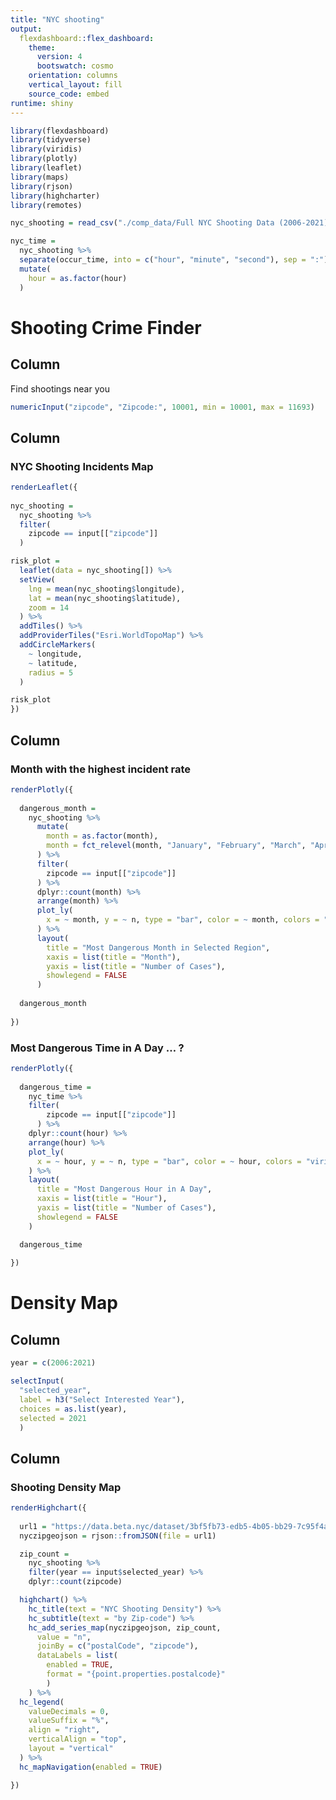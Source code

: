 ```yaml
---
title: "NYC shooting"
output: 
  flexdashboard::flex_dashboard:
    theme:
      version: 4 
      bootswatch: cosmo
    orientation: columns
    vertical_layout: fill
    source_code: embed
runtime: shiny
---
```


```r
library(flexdashboard)
library(tidyverse)
library(viridis)
library(plotly)
library(leaflet)
library(maps)
library(rjson)
library(highcharter)
library(remotes)
```

```r
nyc_shooting = read_csv("./comp_data/Full NYC Shooting Data (2006-2021).csv")

nyc_time = 
  nyc_shooting %>% 
  separate(occur_time, into = c("hour", "minute", "second"), sep = ":") %>% 
  mutate(
    hour = as.factor(hour)
  )
```

Shooting Crime Finder
=====================================

Column {.sidebar}
-----------------------------------------------------------------------
Find shootings near you

```r
numericInput("zipcode", "Zipcode:", 10001, min = 10001, max = 11693)
```

Column {data-width=600}
-----------------------------------------------------------------------

### NYC Shooting Incidents Map

```r
renderLeaflet({
  
nyc_shooting = 
  nyc_shooting %>% 
  filter(
    zipcode == input[["zipcode"]]
  ) 

risk_plot = 
  leaflet(data = nyc_shooting[]) %>% 
  setView(
    lng = mean(nyc_shooting$longitude),
    lat = mean(nyc_shooting$latitude), 
    zoom = 14
  ) %>% 
  addTiles() %>%
  addProviderTiles("Esri.WorldTopoMap") %>% 
  addCircleMarkers(
    ~ longitude,
    ~ latitude,
    radius = 5
  )

risk_plot
})
```

Column {data-width=400}
-----------------------------------------------------------------------

### Month with the highest incident rate

```r
renderPlotly({
  
  dangerous_month = 
    nyc_shooting %>% 
      mutate(
        month = as.factor(month),
        month = fct_relevel(month, "January", "February", "March", "April", "May", "June", "July", "August", "September", "October", "November", "December")
      ) %>% 
      filter(
        zipcode == input[["zipcode"]]
      ) %>% 
      dplyr::count(month) %>% 
      arrange(month) %>% 
      plot_ly(
        x = ~ month, y = ~ n, type = "bar", color = ~ month, colors = "viridis"
      ) %>% 
      layout(
        title = "Most Dangerous Month in Selected Region", 
        xaxis = list(title = "Month"), 
        yaxis = list(title = "Number of Cases"),
        showlegend = FALSE
      )
  
  dangerous_month
  
})
```

### Most Dangerous Time in A Day ... ?

```r
renderPlotly({
  
  dangerous_time = 
    nyc_time %>% 
    filter(
        zipcode == input[["zipcode"]]
      ) %>% 
    dplyr::count(hour) %>% 
    arrange(hour) %>% 
    plot_ly(
      x = ~ hour, y = ~ n, type = "bar", color = ~ hour, colors = "viridis"
    ) %>% 
    layout(
      title = "Most Dangerous Hour in A Day", 
      xaxis = list(title = "Hour"), 
      yaxis = list(title = "Number of Cases"),
      showlegend = FALSE
    )

  dangerous_time
  
})
```


Density Map
===================================== 

Column {.sidebar}
-----------------------------------------------------------------------
```r
year = c(2006:2021)

selectInput(
  "selected_year",
  label = h3("Select Interested Year"),  
  choices = as.list(year),
  selected = 2021
  )
```

Column
-----------------------------------------------------------------------

### Shooting Density Map

```r
renderHighchart({
  
  url1 = "https://data.beta.nyc/dataset/3bf5fb73-edb5-4b05-bb29-7c95f4a727fc/resource/6df127b1-6d04-4bb7-b983-07402a2c3f90/download/f4129d9aa6dd4281bc98d0f701629b76nyczipcodetabulationareas.geojson"
  nyczipgeojson = rjson::fromJSON(file = url1)

  zip_count = 
    nyc_shooting %>% 
    filter(year == input$selected_year) %>% 
    dplyr::count(zipcode)

  highchart() %>%
    hc_title(text = "NYC Shooting Density") %>%
    hc_subtitle(text = "by Zip-code") %>% 
    hc_add_series_map(nyczipgeojson, zip_count, 
      value = "n", 
      joinBy = c("postalCode", "zipcode"),
      dataLabels = list(
        enabled = TRUE,
        format = "{point.properties.postalcode}"
        )
    ) %>% 
  hc_legend(
    valueDecimals = 0, 
    valueSuffix = "%",
    align = "right",
    verticalAlign = "top",
    layout = "vertical"
  ) %>%
  hc_mapNavigation(enabled = TRUE)

})
```

